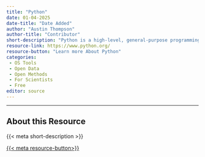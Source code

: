 ```yaml
---
title: "Python"
date: 01-04-2025
date-title: "Date Added"
author: "Austin Thompson"
author-title: "Contributor"
short-description: "Python is a high-level, general-purpose programming language. Its design philosophy emphasizes code readability with the use of significant indentation. Python is dynamically-typed and garbage-collected. It supports multiple programming paradigms, including structured, object-oriented, and functional programming."
resource-link: https://www.python.org/
resource-button: "Learn more About Python"
categories:
 - OS Tools
 - Open Data
 - Open Methods
 - For Scientists
 - Free
editor: source
---
```


----
## About this Resource
{{< meta short-description >}}
\

[{{< meta resource-button>}}]({{< meta resource-link >}}){.btn .btn-outline-primary .btn role="button" data-toggle="button"}
